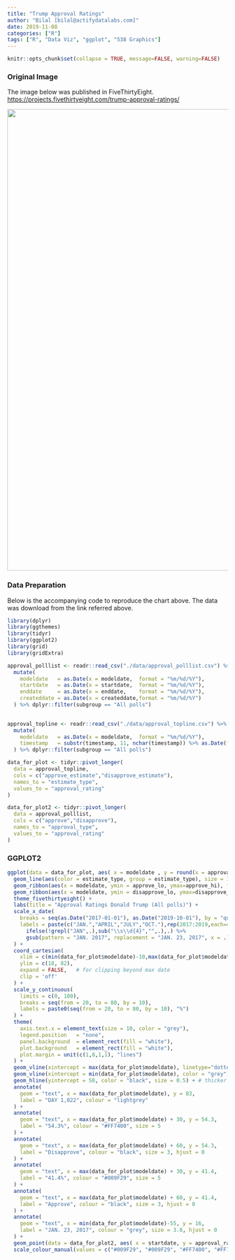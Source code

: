 ```yaml
---
title: "Trump Approval Ratings"
author: "Bilal [bilal@actifydatalabs.com]"
date: 2019-11-08
categories: ["R"]
tags: ["R", "Data Viz", "ggplot", "538 Graphics"]
---
```


```r
knitr::opts_chunk$set(collapse = TRUE, message=FALSE, warning=FALSE)
```

### Original Image


The image below was published in FiveThirtyEight. <https://projects.fivethirtyeight.com/trump-approval-ratings/> 

<p><img src="/dataviz-r/post/2019-11-08-trump-approval-ratings_files/images/trump_approval_ratings.png" width="1056" /></p>

### Data Preparation


Below is the accompanying code to reproduce the chart above. The data was download from the link referred above.

```r
library(dplyr)
library(ggthemes)
library(tidyr)
library(ggplot2)
library(grid)
library(gridExtra)

approval_polllist <- readr::read_csv("./data/approval_polllist.csv") %>% 
  mutate(
    modeldate   = as.Date(x = modeldate,  format = "%m/%d/%Y"),
    startdate   = as.Date(x = startdate,  format = "%m/%d/%Y"),
    enddate     = as.Date(x = enddate,    format = "%m/%d/%Y"),
    createddate = as.Date(x = createddate,format = "%m/%d/%Y")
  ) %>% dplyr::filter(subgroup == "All polls")
  

approval_topline <- readr::read_csv("./data/approval_topline.csv") %>% 
  mutate(
    modeldate   = as.Date(x = modeldate,  format = "%m/%d/%Y"),
    timestamp   = substr(timestamp, 11, nchar(timestamp)) %>% as.Date(format = "%d %b %Y")
  ) %>% dplyr::filter(subgroup == "All polls")

data_for_plot <- tidyr::pivot_longer(
  data = approval_topline, 
  cols = c("approve_estimate","disapprove_estimate"), 
  names_to = "estimate_type", 
  values_to = "approval_rating"
)

data_for_plot2 <- tidyr::pivot_longer(
  data = approval_polllist, 
  cols = c("approve","disapprove"), 
  names_to = "approval_type", 
  values_to = "approval_rating"
)
```

### GGPLOT2


```r
ggplot(data = data_for_plot, aes( x = modeldate , y = round(x = approval_rating, digits = 1))) +
  geom_line(aes(color = estimate_type, group = estimate_type), size = 1.5) +
  geom_ribbon(aes(x = modeldate, ymin = approve_lo, ymax=approve_hi), fill="#009F29", alpha=0.2) +
  geom_ribbon(aes(x = modeldate, ymin = disapprove_lo, ymax=disapprove_hi), fill="#FF7400", alpha=0.2) +
  theme_fivethirtyeight() +
  labs(title = "Approval Ratings Donald Trump (All polls)") +
  scale_x_date(
    breaks = seq(as.Date("2017-01-01"), as.Date("2019-10-01"), by = "quarter"), 
    labels = paste(c("JAN.","APRIL","JULY","OCT."),rep(2017:2019,each=4)) %>% 
      ifelse(!grepl("JAN",.),sub("\\s\\d{4}","",.),.) %>% 
      gsub(pattern = "JAN. 2017", replacement = "JAN. 23, 2017", x = .)
  ) +
  coord_cartesian(
    xlim = c(min(data_for_plot$modeldate)-10,max(data_for_plot$modeldate)),
    ylim = c(18, 82),
    expand = FALSE,   # for clipping beyond max date
    clip = 'off'
  ) + 
  scale_y_continuous(
    limits = c(0, 100),
    breaks = seq(from = 20, to = 80, by = 10), 
    labels = paste0(seq(from = 20, to = 80, by = 10), "%")
  ) + 
  theme(
    axis.text.x = element_text(size = 10, color = "grey"),
    legend.position   = "none",
    panel.background  = element_rect(fill = "white"),
    plot.background   = element_rect(fill = "white"),
    plot.margin = unit(c(1,8,1,1), "lines")
  ) +
  geom_vline(xintercept = max(data_for_plot$modeldate), linetype="dotted") +
  geom_vline(xintercept = min(data_for_plot$modeldate), color = "grey") +
  geom_hline(yintercept = 50, color = "black", size = 0.5) + # thicker h line
  annotate(
    geom = "text", x = max(data_for_plot$modeldate), y = 83, 
    label = "DAY 1,022", colour = "lightgrey"
  ) +
  annotate(
    geom = "text", x = max(data_for_plot$modeldate) + 30, y = 54.3, 
    label = "54.3%", colour = "#FF7400", size = 5
  ) +
  annotate(
    geom = "text", x = max(data_for_plot$modeldate) + 60, y = 54.3, 
    label = "Disapprove", colour = "black", size = 3, hjust = 0
  ) +
  annotate(
    geom = "text", x = max(data_for_plot$modeldate) + 30, y = 41.4, 
    label = "41.4%", colour = "#009F29", size = 5
  ) +
  annotate(
    geom = "text", x = max(data_for_plot$modeldate) + 60, y = 41.4, 
    label = "Approve", colour = "black", size = 3, hjust = 0
  ) +
  annotate(
    geom = "text", x = min(data_for_plot$modeldate)-55, y = 16, 
    label = "JAN. 23, 2017", colour = "grey", size = 3.8, hjust = 0
  ) +
  geom_point(data = data_for_plot2, aes( x = startdate, y = approval_rating, fill = approval_type, color = approval_type), alpha = 0.2, shape = 16) +
  scale_colour_manual(values = c("#009F29", "#009F29", "#FF7400", "#FF7400"))
```
